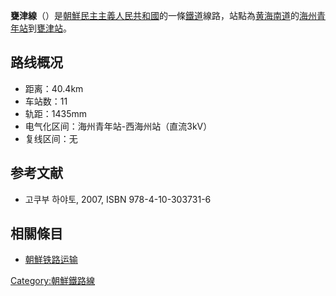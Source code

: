 {{鐵道路線情報
|諺文 = 옹진선
|漢字 = 甕津線
|馬-賴式 = Ongchin sŏn
|文觀部式 = Ongjin seon
|路線名稱 = 甕津線
|路線顏色 = red
|圖片 =DPRK-Ongjin Line.png
|圖片說明 =
|種類 = 支線鐵路
|國家 = {{PRK}}
|狀態 = 營業中
|起點 = [[海州青年站|海州青年站]]
|終點 = [[甕津站|甕津站]]
|站數 = 11個
|載客量 =
|通車 = 
|廢除 =
|擁有者 = [[朝鮮民主主義人民共和國鐵道省|朝鮮民主主義人民共和國鐵道省]]
|營運者 = [[朝鮮民主主義人民共和國鐵道省|朝鮮民主主義人民共和國鐵道省]]
|營業距離 = 40.4公里
|軌距 = [[標準軌|標準軌]]（1,435毫米）
|軌道數量 = [[單線鐵路|單線]]
|電氣化鐵路 = 無
|營業最高速度 =
|設計最高速度 =
}}
'''甕津線'''（{{kor|名=北|諺=옹진선|漢=甕津線|羅=Ongjin sŏn|f=y}}）是[[朝鮮民主主義人民共和國|朝鮮民主主義人民共和國]]的一條[[鐵道|鐵道]]線路，站點為[[黄海南道|黄海南道]]的[[海州青年站|海州青年站]]到[[甕津站|甕津站]]。

==路线概况==
*距离：40.4km
*车站数：11
*轨距：1435mm
*电气化区间：海州青年站-西海州站（直流3kV）
*复线区间：无

==参考文献==
* 고쿠부 하야토{{lang|ja|(国分隼人), 《将軍様の鉄道 北朝鮮鉄道事情》, 新潮社}}, 2007, ISBN 978-4-10-303731-6

==相關條目==
* [[朝鮮铁路运输|朝鮮铁路运输]]

{{朝鮮鐵路線}}
{{甕津線}}

[[Category:朝鮮鐵路線|Category:朝鮮鐵路線]]